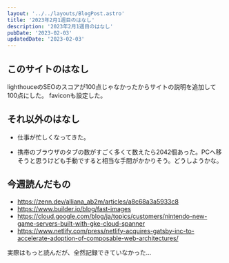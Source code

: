 ```yaml
---
layout: '../../layouts/BlogPost.astro'
title: '2023年2月1週目のはなし'
description: '2023年2月1週目のはなし'
pubDate: '2023-02-03'
updatedDate: '2023-02-03'
---
```


## このサイトのはなし
lighthouceのSEOのスコアが100点じゃなかったからサイトの説明を追加して100点にした。
faviconも設定した。

## それ以外のはなし
- 仕事が忙しくなってきた。

- 携帯のブラウザのタブの数がすごく多くて数えたら2042個あった。PCへ移そうと思うけども手動ですると相当な手間がかかりそう。どうしようかな。

## 今週読んだもの
- https://zenn.dev/alliana_ab2m/articles/a8c68a3a5933c8
- https://www.builder.io/blog/fast-images
- https://cloud.google.com/blog/ja/topics/customers/nintendo-new-game-servers-built-with-gke-cloud-spanner
- https://www.netlify.com/press/netlify-acquires-gatsby-inc-to-accelerate-adoption-of-composable-web-architectures/

実際はもっと読んだが、全然記録できていなかった...
